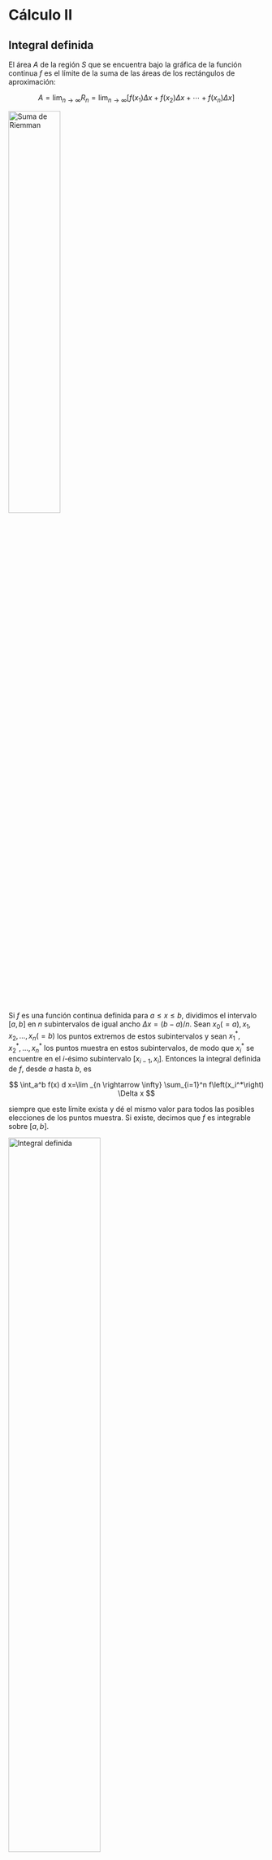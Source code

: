 
# Cálculo II

## Integral definida

El área $A$ de la región $S$ que se encuentra bajo la gráfica de la función continua $f$ es el límite de la suma de las áreas de los rectángulos de aproximación:

$$
A=\lim _{n \rightarrow \infty} R_n=\lim _{n \rightarrow \infty}\left[f\left(x_1\right) \Delta x+f\left(x_2\right) \Delta x+\cdots+f\left(x_n\right) \Delta x\right]
$$

<Image
  src="matematicas/calculo_II/suma_riemman.png"
  alt="Suma de Riemman"
  caption="Suma de Riemman"
  width="45%"
/>

Si $f$ es una función continua definida para $a \leqslant x \leqslant b$, dividimos el intervalo $[a, b]$ en $n$ subintervalos de igual ancho $\Delta x=(b-a) / n$. Sean $x_0(=a), x_1, x_2, \ldots, x_n(=b)$ los puntos extremos de estos subintervalos y sean $x_1^*, x_2^*, \ldots, x_n^*$ los puntos muestra en estos subintervalos, de modo que $x_i^*$ se encuentre en el $i$-ésimo subintervalo $\left[x_{i-1}, x_i\right]$. Entonces la integral definida de $f$, desde $a$ hasta $b$, es

$$
\int_a^b f(x) d x=\lim _{n \rightarrow \infty} \sum_{i=1}^n f\left(x_i^*\right) \Delta x
$$

siempre que este límite exista y dé el mismo valor para todos las posibles elecciones de los puntos muestra. Si existe, decimos que $f$ es integrable sobre $[a, b]$.

<Image
  src="matematicas/calculo_II/integral_definida.png"
  alt="Integral definida"
  caption="Integral definida"
  width="60%"
/>

### Propiedades de la integral definida

Cuando se definió la integral definida $\int_a^b f(x) d x$, de manera implícita se supuso que $a<b$. Pero la definición como un límite de la suma de Riemann tiene sentido aun cuando $a>b$. Note que si invertimos $a$ y $b$, entonces $\Delta x$ cambia de $(b-a) / n$ a $(a-b) / n$. En consecuencia,

$$
\int_b^a f(x) d x=-\int_a^b f(x) d x
$$

Si $a=b$, entonces $\Delta x=0$ de manera que

$$
\int_a^a f(x) d x=0
$$

Otras propiedades:

1. $\displaystyle\int_a^b c d x=c(b-a)$, donde $c$ es cualquier constante
2. $\displaystyle\int_a^b[f(x)+g(x)] d x=\int_a^b f(x) d x+\int_a^b g(x) d x$
3. $\displaystyle\int_a^b c f(x) d x=c \int_a^b f(x) d x$, donde $c$ es cualquier constante
4. $\displaystyle\int_a^b[f(x)-g(x)] d x=\int_a^b f(x) d x-\int_a^b g(x) d x$
5. $\displaystyle\int_a^c f(x) d x+\int_c^b f(x) d x=\int_a^b f(x) d x$

## Teorema fundamental del cálculo

Suponga que $f$ es continua sobre $[a, b]$.

1. Si $\displaystyle g(x)=\int_a^x f(t) d t$, entonces $g^{\prime}(x)=f(x)$.
2. $\displaystyle \int_a^b f(x) d x=F(b)-F(a)$, donde $F$ es cualquier antiderivada de $f$; es decir, $F^{\prime}=f$.

## Criterios de convergencia

Para series, la siguiente tabla resume los criterios de convergencia:

| Criterio                         | Cuando usar                                                                                                        | Conclusión                                                                                                                                                                                                                        |
| -------------------------------- | ------------------------------------------------------------------------------------------------------------------ | --------------------------------------------------------------------------------------------------------------------------------------------------------------------------------------------------------------------------------- |
| Serie geométrica                 | $\displaystyle \sum_{n=0}^{\infty} a r^n$                                                                          | Converge si $\lvert r \rvert<1$, diverge si $\lvert r \rvert \geq 1$                                                                                                                                                              |
| Test de la divergencia           | Cualquier serie $\displaystyle \sum_{n=1}^{\infty} a_n$                                                            | Si $\displaystyle \lim_{n \to \infty} a_n \neq 0$, entonces la serie diverge                                                                                                                                                      |
| Serie $p$                        | $\displaystyle \sum_{n=1}^{\infty} \frac{1}{n^p}$                                                                  | Converge si $p>1$, diverge si $p \leq 1$                                                                                                                                                                                          |
| Test de comparación              | $\displaystyle \sum_{n=1}^{\infty} a_n$ y $\displaystyle \sum_{n=1}^{\infty} b_n$, con $0 \leq a_n \leq b_n$       | Si $\displaystyle \sum_{n=1}^{\infty} b_n$ converge, entonces $\displaystyle \sum_{n=1}^{\infty} a_n$ converge <br/> Si $\displaystyle \sum_{n=1}^{\infty} a_n$ diverge, entonces $\displaystyle \sum_{n=1}^{\infty} b_n$ diverge |
| Test de comparación en el límite | $\displaystyle \sum_{n=1}^{\infty} a_n$ y $\displaystyle \sum_{n=1}^{\infty} b_n$, con $a_n, b_n > 0$              | Si $\displaystyle \lim_{n \to \infty} \frac{a_n}{b_n}=c$, donde $c$ es una constante positiva, entonces $\displaystyle \sum_{n=1}^{\infty} a_n$ y $\displaystyle \sum_{n=1}^{\infty} b_n$ convergen o divergen juntas             |
| Serie alternante                 | $\displaystyle \sum_{n=1}^{\infty} (-1)^{n-1} a_n$ o $\displaystyle \sum_{n=1}^{\infty} (-1)^n a_n$, con $a_n > 0$ | Converge si $\displaystyle \lim_{n \to \infty} a_n=0$ y $a_n \geq a_{n+1}$ para todo $n$                                                                                                                                          |
| Convergencia absoluta            | Series $\displaystyle \sum_{n=1}^{\infty} a_n$ con valores positivos y negativos                                   | Si $\displaystyle \sum_{n=1}^{\infty} \lvert a_n \rvert$ converge, entonces $\displaystyle \sum_{n=1}^{\infty} a_n$ converge                                                                                                      |
| Test de la integral              | $\displaystyle \sum_{n=1}^{\infty} f(n)$                                                                           | Si $\displaystyle f(x)$ es una función decreciente y positiva para $x \geq 1$, entonces $\displaystyle \sum_{n=1}^{\infty} f(n)$ converge si y solo si $\displaystyle \int_{1}^{\infty} f(x) d x$ converge                        |
| Test de la razón                 | Series $\displaystyle \sum_{n=1}^{\infty} a_n$ que especialmente son exponenciales o factoriales                   | Si $\displaystyle \lim_{n \to \infty} \left\lvert \frac{a_{n+1}}{a_n} \right\rvert=L$, entonces $\displaystyle \sum_{n=1}^{\infty} a_n$ converge si $L<1$ y diverge si $L>1$. Si $L = 1$, el test es inconcluso                   |
| Test de la raíz                  | Series $\displaystyle \sum_{n=1}^{\infty} a_n$ qie especialmente son exponenciales                                 | Si $\displaystyle \lim_{n \to \infty} \sqrt[n]{\lvert a_n \rvert}=L$, entonces $\displaystyle \sum_{n=1}^{\infty} a_n$ converge si $L<1$ y diverge si $L>1$. Si $L = 1$, el test es inconcluso                                    |

## Ecuaciones de rectas y planos en el espacio

### Rectas

La **ecuación vectorial** de la recta está dada por

$$
\vec{r} = \vec{r}_0 + t \vec{v}
$$

donde $\vec{r}_0$ es un punto de la recta y $\vec{v}$ es un vector paralelo a la recta.

La **ecuación paramétrica** de la recta está dada por

$$
\begin{cases}
x = x_0 + at \\
y = y_0 + bt \\
z = z_0 + ct
\end{cases}
$$

mientras que la **ecuación simétrica** de la recta está dada por

$$
\frac{x-x_0}{a} = \frac{y-y_0}{b} = \frac{z-z_0}{c}
$$

donde $(x_0, y_0, z_0)$ es un punto de la recta y $(a, b, c)$ es un vector paralelo a la recta.

<Image
  src="matematicas/calculo_II/recta.png"
  alt="Recta en el espacio"
  caption="Recta en el espacio"
  width="40%"
/>

### Planos

La **ecuación vectorial** de un plano está dada por

$$
\vec{n} \cdot (\vec{r} - \vec{r}_0) = 0
$$

donde $\vec{r}_0$ es un punto del plano y $\vec{n}$ es un vector normal al plano.

La **ecuación escalar** de un plano está dada por

$$
a(x-x_0) + b(y-y_0) + c(z-z_0) = 0
$$

donde $(x_0, y_0, z_0)$ es un punto del plano y $(a, b, c)$ es un vector normal al plano.

Si se reescriben los términos de la ecuación anterior, podemos establecer la **ecuación lineal** del plano como

$$
ax + by + cz = d
$$

donde $d = ax_0 + by_0 + cz_0$.

<Image
  src="matematicas/calculo_II/plano.png"
  alt="Plano en el espacio"
  caption="Plano en el espacio"
  width="40%"
/>